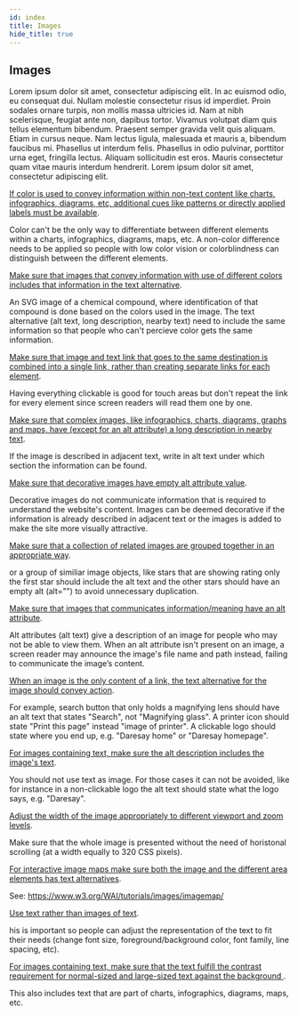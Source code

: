 ```yaml
---
id: index
title: Images
hide_title: true
---
```



<Card icon="🌄">

## Images

Lorem ipsum dolor sit amet, consectetur adipiscing elit. In ac euismod odio, eu consequat dui. Nullam molestie consectetur risus id imperdiet. Proin sodales ornare turpis, non mollis massa ultricies id. Nam at nibh scelerisque, feugiat ante non, dapibus tortor. Vivamus volutpat diam quis tellus elementum bibendum. Praesent semper gravida velit quis aliquam. Etiam in cursus neque. Nam lectus ligula, malesuada et mauris a, bibendum faucibus mi. Phasellus ut interdum felis. Phasellus in odio pulvinar, porttitor urna eget, fringilla lectus. Aliquam sollicitudin est eros. Mauris consectetur quam vitae mauris interdum hendrerit. Lorem ipsum dolor sit amet, consectetur adipiscing elit.

</Card>

<CategoryItem id="additional-cues-info-color">

[If color is used to convey information within non-text content like charts, infographics, diagrams, etc, additional cues like patterns or directly applied labels must be available](additional-cues-info-color.md).

Color can't be the only way to differentiate between different elements within a charts, infographics, diagrams, maps, etc. A non-color difference needs to be applied so people with low color vision or colorblindness can distinguish between the different elements.
</CategoryItem>

<CategoryItem id="alt-text-color-images">

[Make sure that images that convey information with use of different colors includes that information in the text alternative](alt-text-color-images.mdx).

An SVG image of a chemical compound, where identification of that compound is done based on the colors used in the image. The text alternative (alt text, long description, nearby text) need to include the same information so that people who can't percieve color gets the same information.
</CategoryItem>

<CategoryItem id="combine-text-image-link">

[Make sure that image and text link that goes to the same destination is combined into a single link, rather than creating separate links for each element](combine-text-image-link.mdx).

Having everything clickable is good for touch areas but don't repeat the link for every element since screen readers will read them one by one.

</CategoryItem>

<CategoryItem id="complex-image-descriptions">

[Make sure that complex images, like infographics, charts, diagrams, graphs and maps, have (except for an alt attribute) a long description in nearby text](complex-image-descriptions.mdx).

If the image is described in adjacent text, write in alt text under which section the information can be found. 
</CategoryItem>

<CategoryItem id="decorative-images-empty-alt">

[Make sure that decorative images have empty alt attribute value](decorative-images-empty-alt.mdx).

Decorative images do not communicate information that is required to understand the website's content. Images can be deemed decorative if the information is already described in adjacent text or the images is added to make the site more visually attractive.

</CategoryItem>

<CategoryItem id="grouping-related-images">

[Make sure that a collection of related images are grouped together in an appropriate way](grouping-related-images.mdx).

or a group of similiar image objects, like stars that are showing rating only the first star should include the alt text and the other stars should have an empty alt (alt="") to avoid unnecessary duplication. 

</CategoryItem>

<CategoryItem id="image-alt-attr">

[Make sure that images that communicates information/meaning have an alt attribute](image-alt-attr.mdx).

Alt attributes (alt text) give a description of an image for people who may not be able to view them. When an alt attribute isn't present on an image, a screen reader may announce the image's file name and path instead, failing to communicate the image’s content.

</CategoryItem>

<CategoryItem id="image-link-alt-text">

[When an image is the only content of a link, the text alternative for the image should convey action](image-link-alt-text.mdx).

For example, search button that only holds a magnifying lens should have an alt text that states "Search", not "Magnifying glass". A printer icon should state "Print this page" instead "image of printer". A clickable logo should state where you end up, e.g. "Daresay home" or "Daresay homepage".

</CategoryItem>

<CategoryItem id="image-text-alt-description">

[For images containing text, make sure the alt description includes the image's text](image-text-alt-description.mdx).

You should not use text as image. For those cases it can not be avoided, like for instance in a non-clickable logo the alt text should state what the logo says, e.g. "Daresay".

</CategoryItem>

<CategoryItem id="image-width-viewport">

[Adjust the width of the image appropriately to different viewport and zoom levels](image-width-viewport.mdx).

Make sure that the whole image is presented without the need of horistonal scrolling (at a width equally to 320 CSS pixels).

</CategoryItem>

<CategoryItem id="interactive-image-maps">

[For interactive image maps make sure both the image and the different area elements has text alternatives](interactive-image-maps.mdx).

See: https://www.w3.org/WAI/tutorials/images/imagemap/

</CategoryItem>

<CategoryItem id="text-not-images">

[Use text rather than images of text](text-not-images.mdx).

his is important so people can adjust the representation of the text to fit their needs (change font size, foreground/background color, font family, line spacing, etc).

</CategoryItem>

<CategoryItem id="text-on-image-contrast">

[For images containing text, make sure that the text fulfill the contrast requirement for normal-sized and large-sized text against the background ](text-on-image-contrast.mdx).

This also includes text that are part of charts, infographics, diagrams, maps, etc.

</CategoryItem>
